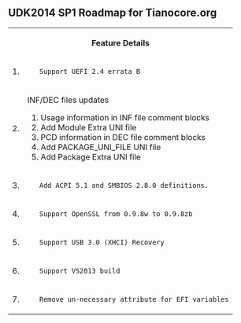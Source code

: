 <span style="font-size: 15.0pt; text-align: center; font-family: Verdana; color: #004280; font-weight: bold; font-style: normal">
=='''UDK2014 SP1 Roadmap for Tianocore.org '''==
</span>

<div class="t_projects">

<table width="100%">
<tr>
    <th   colspan="2">Feature Details</th>
</tr>
   
<tr>
  <td> 1. </td>

  <td>
    Support UEFI 2.4 errata B</td>
</tr>

<tr>
  <td> 2. </td>

  <td>
INF/DEC files updates
#Usage information in INF file comment blocks
#Add Module Extra UNI file
#PCD information in DEC file comment blocks 
#Add PACKAGE_UNI_FILE UNI file
#Add Package Extra UNI file
</td>
</tr>

<tr>
  <td> 3. </td>
  <td>
    Add ACPI 5.1 and SMBIOS 2.8.0 definitions.</td>
</tr>

<tr>
  <td> 4. </td>
  <td>
    Support OpenSSL from 0.9.8w to 0.9.8zb</td>
</tr>

<tr>
  <td> 5. </td>
  <td>
    Support USB 3.0 (XHCI) Recovery</td>
</tr>

<tr>
  <td> 6. </td>
  <td>
    Support VS2013 build</td>
</tr>

<tr>
  <td> 7. </td>
  <td>
    Remove un-necessary attribute for EFI variables</td>
</tr>


</table>